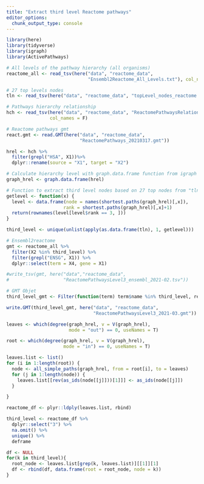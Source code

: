 ```yaml
---
title: "Extract third level Reactome pathways"
editor_options: 
  chunk_output_type: console
---
```


```r
library(here)
library(tidyverse)
library(igraph)
library(ActivePathways)
```

```r
# All levels of the pathway hierarchy (all organisms)
reactome_all <- read_tsv(here("data", "reactome_data", 
                              "Ensembl2Reactome_All_Levels.txt"), col_names = F)

# 27 top levels nodes
tln <- read_tsv(here("data", "reactome_data", "topLevel_nodes_reactome.txt"))

# Pathways hierarchy relationship
hch <- read_tsv(here("data", "reactome_data", "ReactomePathwaysRelation.txt"),
                col_names = F)

# Reactome pathways gmt
react.gmt <- read.GMT(here("data", "reactome_data", 
                           "ReactomePathways_20210317.gmt"))
```

```r
hrel <- hch %>% 
  filter(grepl("HSA", X1))%>% 
  dplyr::rename(source = "X1", target = "X2")

# Calculate hierarchy level with graph.data.frame function from igraph pkg
graph_hrel <- graph.data.frame(hrel)

# Function to extract third level nodes based on 27 top nodes from "tln"
getlevel <- function(x) {
  level <- data.frame(node = names(shortest.paths(graph_hrel)[,x]), 
                     rank = shortest.paths(graph_hrel)[,x]+1)
  return(rownames(level[level$rank == 3, ]))
}

third_level <- unique(unlist(apply(as.data.frame(tln), 1, getlevel)))
```

```r
# Ensembl2reactome
gmt <- reactome_all %>%
  filter(X2 %in% third_level) %>% 
  filter(grepl("ENSG", X1)) %>% 
  dplyr::select(term = X4, gene = X1)

#write_tsv(gmt, here("data","reactome_data",
#                    "ReactomePathwaysLevel3_ensembl_2021-02.tsv"))

# GMT Objet
third_level_gmt <- Filter(function(term) term$name %in% third_level, react.gmt)

write.GMT(third_level_gmt, here("data", "reactome_data",
                                "ReactomePathwaysLevel3_2021-03.gmt"))

```

```r
leaves <- which(degree(graph_hrel, v = V(graph_hrel), 
                       mode = "out") == 0, useNames = T)

root <- which(degree(graph_hrel, v = V(graph_hrel), 
                     mode = "in") == 0, useNames = T)

leaves.list <- list()
for (i in 1:length(root)) {
  node <- all_simple_paths(graph_hrel, from = root[i], to = leaves)
  for (j in 1:length(node)) {
    leaves.list[[rev(as_ids(node[[j]]))[1]]] <- as_ids(node[[j]])
  }

}

reactome_df <- plyr::ldply(leaves.list, rbind)

third_level <- reactome_df %>% 
  dplyr::select("3") %>% 
  na.omit() %>% 
  unique() %>%
  deframe

df <- NULL
for(k in third_level){
  root_node <- leaves.list[grep(k, leaves.list)][[1]][1]
  df <- rbind(df, data.frame(root = root_node, node = k))
}
```

